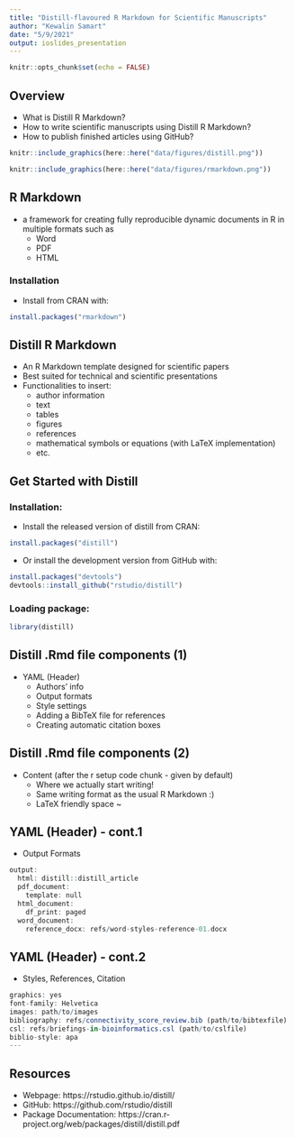 ```yaml
---
title: "Distill-flavoured R Markdown for Scientific Manuscripts"
author: "Kewalin Samart"
date: "5/9/2021"
output: ioslides_presentation
---
```


```r
knitr::opts_chunk$set(echo = FALSE)
```

## Overview

- What is Distill R Markdown?
- How to write scientific manuscripts using Distill R Markdown?
- How to publish finished articles using GitHub?

```r
knitr::include_graphics(here::here("data/figures/distill.png"))
```
```r
knitr::include_graphics(here::here("data/figures/rmarkdown.png"))
```

## R Markdown

- a framework for creating fully reproducible dynamic documents in R in multiple formats such as 
  - Word
  - PDF
  - HTML
  
### Installation
- Install from CRAN with:
```r
install.packages("rmarkdown")
```

## Distill R Markdown

- An R Markdown template designed for scientific papers
- Best suited for technical and scientific presentations
- Functionalities to insert:
  - author information
  * text
  * tables
  * figures
  * references
  * mathematical symbols or equations (with LaTeX implementation)
  * etc.

## Get Started with Distill
### Installation:

- Install the released version of distill from CRAN:
```r
install.packages("distill")
```

- Or install the development version from GitHub with:
```r
install.packages("devtools")
devtools::install_github("rstudio/distill")
```

### Loading package:
```r
library(distill)
```

## Distill .Rmd file components (1)

- YAML (Header)
  - Authors' info
  - Output formats
  - Style settings
  - Adding a BibTeX file for references
  - Creating automatic citation boxes

## Distill .Rmd file components (2)

- Content (after the r setup code chunk - given by default)
  - Where we actually start writing!
  - Same writing format as the usual R Markdown :)
  - LaTeX friendly space ~

## YAML (Header) - cont.1

- Output Formats
```r
output:
  html: distill::distill_article
  pdf_document:
    template: null
  html_document:
    df_print: paged
  word_document:
    reference_docx: refs/word-styles-reference-01.docx
```

## YAML (Header) - cont.2 

- Styles, References, Citation
```r
graphics: yes
font-family: Helvetica
images: path/to/images
bibliography: refs/connectivity_score_review.bib (path/to/bibtexfile)
csl: refs/briefings-in-bioinformatics.csl (path/to/cslfile)
biblio-style: apa
---
```


## Resources

- Webpage: https://rstudio.github.io/distill/
- GitHub: https://github.com/rstudio/distill
- Package Documentation: https://cran.r-project.org/web/packages/distill/distill.pdf